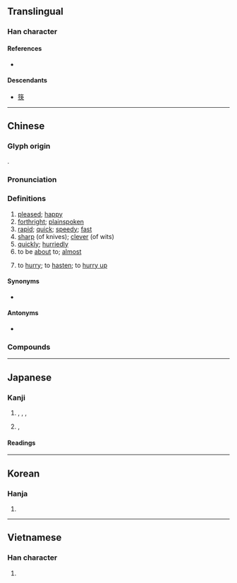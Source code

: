 {{character info/new}}
==Translingual==

===Han character===
{{Han char|rn=61|rad=心|as=04|sn=7|four=95030|canj=PDK|ids=⿰忄夬}}

====References====
* {{Han ref|kx=0377.290|dkj=10369|dj=0705.160|hdz=42278.110|uh=5FEB|ud=24555|bh=A7D6|bd=42966}}

====Descendants====
* [[筷]]

----

==Chinese==
{{zh-forms}}

===Glyph origin===
{{Han etym}}
{{Han compound|心|alt1=忄|夬|ls=psc|c1=s|c2=p}}.

===Pronunciation===
{{zh-pron
|m=kuài
|c=faai3
|h=pfs=khoai
|md=ká̤/kuái
|md_note=ká̤ - vernacular; kuái - literary
|mn=khoài/qz,tw,xm:khùiⁿ/zz:khòaⁿ/qz,xm:khòe
|mn_note=khoài - literary; khòe/khùiⁿ/khòaⁿ - vernacular
|w=2khua
|mc=y
|oc=y
|ma=y
|cat=a,adv,v
}}

===Definitions===
{{zh-hanzi}}

# [[pleased]]; [[happy]]
# [[forthright]]; [[plainspoken]]
# [[rapid]]; [[quick]]; [[speedy]]; [[fast]]
# [[sharp]] (of knives); [[clever]] (of wits)
# [[quickly]]; [[hurriedly]]
# to be [[about]] to; [[almost]]
#: {{zh-x|我 快 到 了。|I am '''about to''' arrive.}}
# to [[hurry]]; to [[hasten]]; to [[hurry up]]
#: {{zh-x|快 啲 啦！|'''Hurry up'''!|C}}

====Synonyms====
* {{sense|quick}}
{{zh-dial}}

====Antonyms====
* {{zh-l|慢}}

===Compounds===
{{zh-der|快板|快報|快步流星|快餐|快暢|快車|快衝膠卷|快當|快刀斬亂麻|快遞|快感|快活|快貨|快件|快捷|快樂|快馬加鞭|快慢|快門|快槍|快人快語|快食麵|快事|快適|快手|快書|快速|快艇|快慰|快相|快心|快信|快訊|快要|快意|不快|不快活|乘龍快婿|快速帆船|儘快|外快|大快人心|口快心直|口快|不爽快|府快|快婿|加快|悒悒不快|快車道|快嘴|先睹為快|愉快|不吐不快|心直口快|快快當當|乾脆爽快|快點|快雪堂|快速麵|快覽|快蟹船|快犢破車|快照|快炮|快樂主義|快樂丸|快性|快印|快動作|快克|快人|心直嘴快|加快腳步|快活林|利快|人心大快|平快車|快活三|嘴快|山東快書|對號快車|口快如刀|佳快|勝任愉快|大快之事|人人稱快|大快朵頤|大快|外快子|口舌之快|快碼倉頡|傳音快字|快鍋|命快|一吐為快|勤快|兵快|淋漓痛快|明快|打正快|痛快|捕快|歡快|暢快|痛痛快快|敞快|手急眼快|步快|拍手稱快|痛快淋漓|稱快|熱得快|白快|短平快|眼疾手快|盡快|搶快|爽快|稱心快意|東床快婿|沉著痛快|手快|涼快|疾快|東方快車|眼明手快|皁快|濃快|軍牢快手|開快車|趕快|輕快|飛快|馬快頭|脆快了當|高談快論|風快的刀|賺外快|魚雷快艇|聯珠快書|馬快|馬快手|鬆快|飛快車|飛彈快艇|風流快活|能言快語|連珠快書|親痛仇快|鐵板快書|買快|脆快}}

{{zh-cat|Beginning}}

----

==Japanese==

===Kanji===
{{ja-kanji|grade=5|rs=心04}}

# {{l|en|pleasant}}, {{l|en|pleasing}}, {{l|en|comfortable}}, {{l|en|enjoyable}}
# {{l|en|fast}}, {{l|en|quick}} {{qualifier|in a pleasing way}}

====Readings====
{{ja-readings
|goon=け<け<くゑ
|kanon=かい<くわい
|kun=こころよ-い, うれ-し.い, はや-い
}}

----

==Korean==

===Hanja===
{{ko-hanja|hangeul=쾌|eumhun=|mr=k'wae|y=khway}}

# {{defn|lang=ko|sort=心04}}

----

==Vietnamese==

===Han character===
{{vi-hantu|[[khoái]], [[khuấy]], [[khoáy]], [[sướng]]|rs=心04}}

# {{defn|lang=vi|sort=心04}}